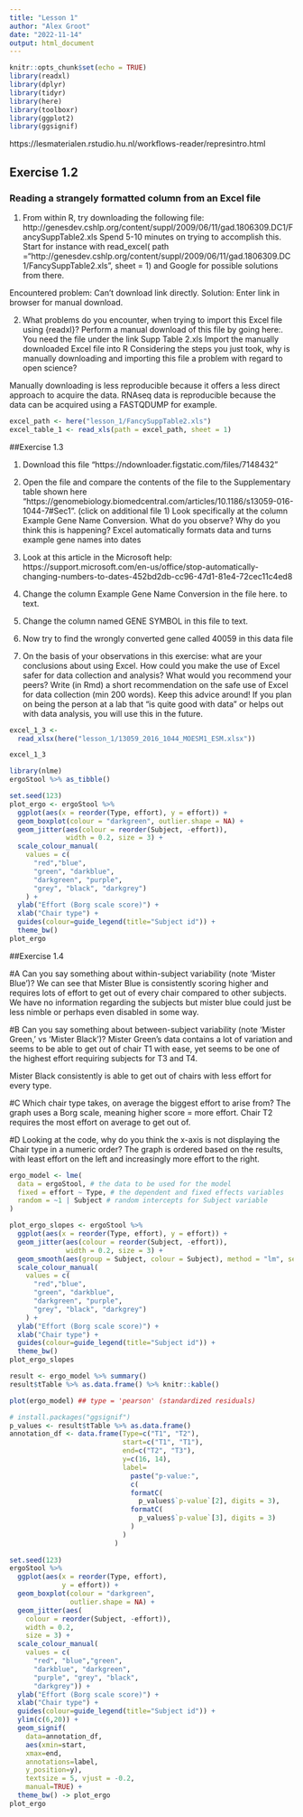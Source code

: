 ```yaml
---
title: "Lesson 1"
author: "Alex Groot"
date: "2022-11-14"
output: html_document
---
```


```r
knitr::opts_chunk$set(echo = TRUE)
library(readxl)
library(dplyr)
library(tidyr)
library(here)
library(toolboxr)
library(ggplot2)
library(ggsignif)
```

https://lesmaterialen.rstudio.hu.nl/workflows-reader/represintro.html

## Exercise 1.2
### Reading a strangely formatted column from an Excel file

1. From within R, try downloading the following file: http://genesdev.cshlp.org/content/suppl/2009/06/11/gad.1806309.DC1/FancySuppTable2.xls Spend 5-10 minutes on trying to accomplish this. Start for instance with read_excel( path ="http://genesdev.cshlp.org/content/suppl/2009/06/11/gad.1806309.DC1/FancySuppTable2.xls", sheet = 1) and Google for possible solutions from there.

Encountered problem: Can't download link directly.
Solution: Enter link in browser for manual download.

2. What problems do you encounter, when trying to import this Excel file using {readxl}?
Perform a manual download of this file by going here:. You need the file under the link Supp Table 2.xls
Import the manually downloaded Excel file into R
Considering the steps you just took, why is manually downloading and importing this file a problem with regard to open science?

Manually downloading is less reproducible because it offers a less direct approach to acquire the data. RNAseq data is reproducible because the data can be acquired using a FASTQDUMP for example.


```r
excel_path <- here("lesson_1/FancySuppTable2.xls")
excel_table_1 <- read_xls(path = excel_path, sheet = 1)


```

##Exercise 1.3

1. Download this file "https://ndownloader.figstatic.com/files/7148432"

2. Open the file and compare the contents of the file to the Supplementary table shown here "https://genomebiology.biomedcentral.com/articles/10.1186/s13059-016-1044-7#Sec1". (click on additional file 1) Look specifically at the column Example Gene Name Conversion. What do you observe? Why do you think this is happening?
  Excel automatically formats data and turns example gene names into dates
  
3. Look at this article in the Microsoft help: https://support.microsoft.com/en-us/office/stop-automatically-changing-numbers-to-dates-452bd2db-cc96-47d1-81e4-72cec11c4ed8

4. Change the column Example Gene Name Conversion in the file here. to text.

5. Change the column named GENE SYMBOL in this file to text.

6. Now try to find the wrongly converted gene called 40059 in this data file

7. On the basis of your observations in this exercise: what are your conclusions about using Excel. How could you make the use of Excel safer for data collection and analysis? What would you recommend your peers? Write (in Rmd) a short recommendation on the safe use of Excel for data collection (min 200 words). Keep this advice around! If you plan on being the person at a lab that “is quite good with data” or helps out with data analysis, you will use this in the future.

```r
excel_1_3 <- 
  read_xlsx(here("lesson_1/13059_2016_1044_MOESM1_ESM.xlsx"))

excel_1_3
```

```r
library(nlme)
ergoStool %>% as_tibble()

set.seed(123)
plot_ergo <- ergoStool %>%
  ggplot(aes(x = reorder(Type, effort), y = effort)) + 
  geom_boxplot(colour = "darkgreen", outlier.shape = NA) + 
  geom_jitter(aes(colour = reorder(Subject, -effort)), 
              width = 0.2, size = 3) +
  scale_colour_manual(
    values = c(
      "red","blue", 
      "green", "darkblue", 
      "darkgreen", "purple", 
      "grey", "black", "darkgrey")
    ) +
  ylab("Effort (Borg scale score)") +
  xlab("Chair type") + 
  guides(colour=guide_legend(title="Subject id")) +
  theme_bw()
plot_ergo
```

##Exercise 1.4

#A Can you say something about within-subject variability (note ‘Mister Blue’)?
We can see that Mister Blue is consistently scoring higher and requires lots of effort to get out of every chair compared to other subjects. We have no information regarding the subjects but mister blue could just be less nimble or perhaps even disabled in some way.

#B Can you say something about between-subject variability (note ‘Mister Green,’ vs ‘Mister Black’)?
Mister Green's data contains a lot of variation and seems to be able to get out of chair T1 with ease, yet seems to be one of the highest effort requiring subjects for T3 and T4.

Mister Black consistently is able to get out of chairs with less effort for every type.

#C Which chair type takes, on average the biggest effort to arise from?
The graph uses a Borg scale, meaning higher score = more effort.
Chair T2 requires the most effort on average to get out of.

#D Looking at the code, why do you think the x-axis is not displaying the Chair type in a numeric order?
The graph is ordered based on the results, with least effort on the left and increasingly more effort to the right.

```r
ergo_model <- lme(
  data = ergoStool, # the data to be used for the model
  fixed = effort ~ Type, # the dependent and fixed effects variables
  random = ~1 | Subject # random intercepts for Subject variable
)

plot_ergo_slopes <- ergoStool %>%
  ggplot(aes(x = reorder(Type, effort), y = effort)) + 
  geom_jitter(aes(colour = reorder(Subject, -effort)), 
              width = 0.2, size = 3) +
  geom_smooth(aes(group = Subject, colour = Subject), method = "lm", se = FALSE) +
  scale_colour_manual(
    values = c(
      "red","blue", 
      "green", "darkblue", 
      "darkgreen", "purple", 
      "grey", "black", "darkgrey")
    ) + 
  ylab("Effort (Borg scale score)") +
  xlab("Chair type") + 
  guides(colour=guide_legend(title="Subject id")) +
  theme_bw()
plot_ergo_slopes

result <- ergo_model %>% summary() 
result$tTable %>% as.data.frame() %>% knitr::kable()

plot(ergo_model) ## type = 'pearson' (standardized residuals)
```

```r
# install.packages("ggsignif")
p_values <- result$tTable %>% as.data.frame()
annotation_df <- data.frame(Type=c("T1", "T2"), 
                            start=c("T1", "T1"), 
                            end=c("T2", "T3"),
                            y=c(16, 14),
                            label=
                              paste("p-value:",
                              c(
                              formatC(
                                p_values$`p-value`[2], digits = 3),
                              formatC(
                                p_values$`p-value`[3], digits = 3)
                              )
                            )
                          )
                            
set.seed(123)
ergoStool %>%
  ggplot(aes(x = reorder(Type, effort), 
             y = effort)) + 
  geom_boxplot(colour = "darkgreen", 
               outlier.shape = NA) + 
  geom_jitter(aes(
    colour = reorder(Subject, -effort)), 
    width = 0.2, 
    size = 3) +
  scale_colour_manual(
    values = c(
      "red", "blue","green", 
      "darkblue", "darkgreen", 
      "purple", "grey", "black", 
      "darkgrey")) +
  ylab("Effort (Borg scale score)") +
  xlab("Chair type") + 
  guides(colour=guide_legend(title="Subject id")) +
  ylim(c(6,20)) +
  geom_signif(
    data=annotation_df,
    aes(xmin=start, 
    xmax=end, 
    annotations=label, 
    y_position=y),
    textsize = 5, vjust = -0.2,
    manual=TRUE) +
  theme_bw() -> plot_ergo
plot_ergo
```